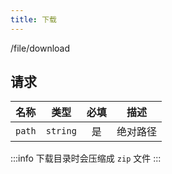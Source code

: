 ```yaml
---
title: 下载
---
```


<GET>/file/download</GET>

## 请求

<APITable>

| 名称 | 类型 | 必填 | 描述 |
| :-: | :-: | :-: | --- |
| `path` | `string` | 是 | 绝对路径 |

</APITable>

:::info 下载目录时会压缩成 `zip` 文件
:::
